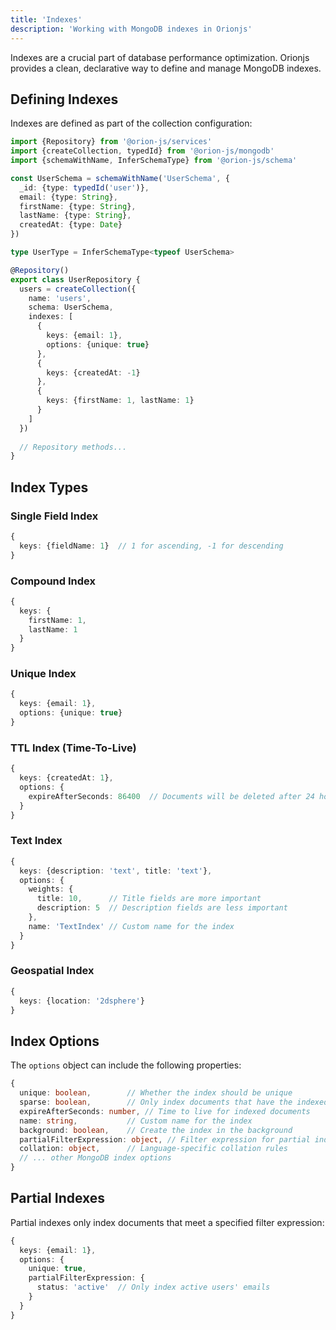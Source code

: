```yaml
---
title: 'Indexes'
description: 'Working with MongoDB indexes in Orionjs'
---
```


Indexes are a crucial part of database performance optimization. Orionjs provides a clean, declarative way to define and manage MongoDB indexes.

## Defining Indexes

Indexes are defined as part of the collection configuration:

```typescript
import {Repository} from '@orion-js/services'
import {createCollection, typedId} from '@orion-js/mongodb'
import {schemaWithName, InferSchemaType} from '@orion-js/schema'

const UserSchema = schemaWithName('UserSchema', {
  _id: {type: typedId('user')},
  email: {type: String},
  firstName: {type: String},
  lastName: {type: String},
  createdAt: {type: Date}
})

type UserType = InferSchemaType<typeof UserSchema>

@Repository()
export class UserRepository {
  users = createCollection({
    name: 'users',
    schema: UserSchema,
    indexes: [
      {
        keys: {email: 1},
        options: {unique: true}
      },
      {
        keys: {createdAt: -1}
      },
      {
        keys: {firstName: 1, lastName: 1}
      }
    ]
  })
  
  // Repository methods...
}
```

## Index Types

### Single Field Index

```typescript
{
  keys: {fieldName: 1}  // 1 for ascending, -1 for descending
}
```

### Compound Index

```typescript
{
  keys: {
    firstName: 1,
    lastName: 1
  }
}
```

### Unique Index

```typescript
{
  keys: {email: 1},
  options: {unique: true}
}
```

### TTL Index (Time-To-Live)

```typescript
{
  keys: {createdAt: 1},
  options: {
    expireAfterSeconds: 86400  // Documents will be deleted after 24 hours
  }
}
```

### Text Index

```typescript
{
  keys: {description: 'text', title: 'text'},
  options: {
    weights: {
      title: 10,      // Title fields are more important
      description: 5  // Description fields are less important
    },
    name: 'TextIndex' // Custom name for the index
  }
}
```

### Geospatial Index

```typescript
{
  keys: {location: '2dsphere'}
}
```

## Index Options

The `options` object can include the following properties:

```typescript
{
  unique: boolean,        // Whether the index should be unique
  sparse: boolean,        // Only index documents that have the indexed field
  expireAfterSeconds: number, // Time to live for indexed documents
  name: string,           // Custom name for the index
  background: boolean,    // Create the index in the background
  partialFilterExpression: object, // Filter expression for partial indexes
  collation: object,      // Language-specific collation rules
  // ... other MongoDB index options
}
```

## Partial Indexes

Partial indexes only index documents that meet a specified filter expression:

```typescript
{
  keys: {email: 1},
  options: {
    unique: true,
    partialFilterExpression: {
      status: 'active'  // Only index active users' emails
    }
  }
}